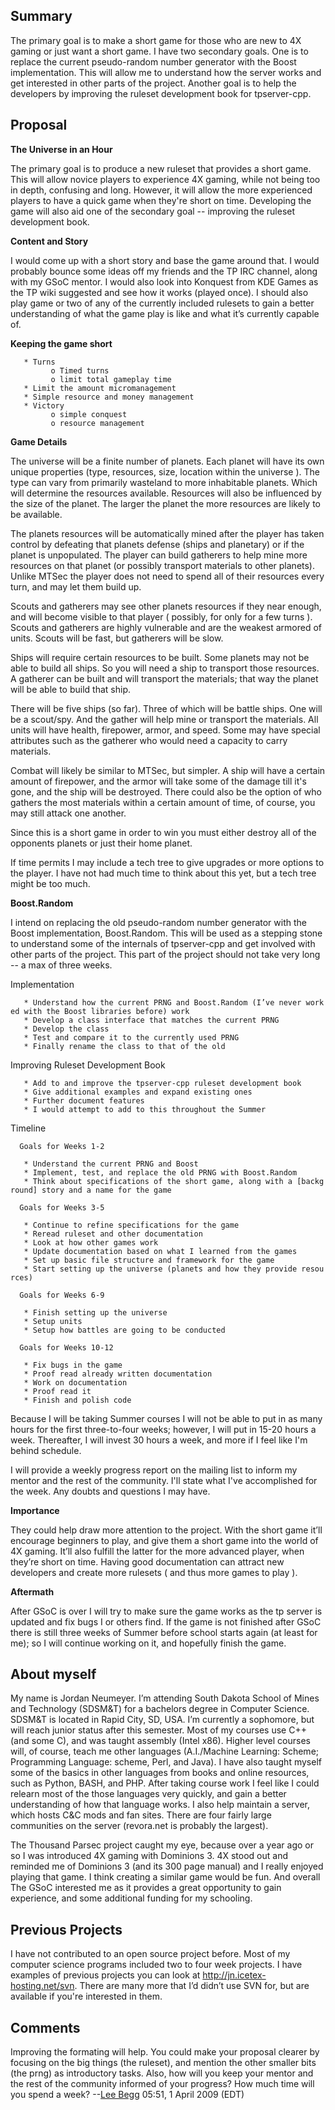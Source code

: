 == Summary ==

The primary goal is to make a short game for those who are new to 4X gaming or just want a short game. I have two secondary goals. One is to replace the current pseudo-random number generator with the Boost implementation. This will allow me to understand how the server works and get interested in other parts of the project. Another goal is to help the developers by improving the ruleset development book for tpserver-cpp.

== Proposal ==


'''The Universe in an Hour'''

The primary goal is to produce a new ruleset that provides a short game. This will allow novice players to experience 4X gaming, while not being too in depth, confusing and long. However, it will allow the more experienced players to have a quick game when they're short on time. Developing the game will also aid one of the secondary goal -- improving the ruleset development book.

'''Content and Story'''

I would come up with a short story and base the game around that. I would probably bounce some ideas off my friends and the TP IRC channel, along with my GSoC mentor. I would also look into Konquest from KDE Games as the TP wiki suggested and see how it works (played once). I should also play game or two of any of the currently included rulesets to gain a better understanding of what the game play is like and what it’s currently capable of.

'''Keeping the game short'''

    * Turns
          o Timed turns
          o limit total gameplay time
    * Limit the amount micromanagement
    * Simple resource and money management
    * Victory
          o simple conquest
          o resource management

'''Game Details'''

The universe will be a finite number of planets. Each planet will have its own unique properties (type, resources, size, location within the universe ). The type can vary from primarily wasteland to more inhabitable planets. Which will determine the resources available. Resources will also be influenced by the size of the planet. The larger the planet the more resources are likely to be available.

The planets resources will be automatically mined after the player has taken control by defeating that planets defense (ships and planetary) or if the planet is unpopulated. The player can build gatherers to help mine more resources on that planet  (or possibly transport materials to other planets).  Unlike MTSec the player does not need to spend all of their resources every turn, and may let them build up.

Scouts and gatherers may see other planets resources if they near enough, and will become visible to that player ( possibly, for only for a few turns ). Scouts and gatherers are highly vulnerable and are the weakest armored of units. Scouts will be fast, but gatherers will be slow.

Ships will require certain resources to be built.  Some planets may not be able to build all ships. So you will need a ship to transport those resources. A gatherer can be built and will transport the materials; that way the planet will be able to build that ship.

There will be five ships (so far). Three of which will be battle ships. One will be a scout/spy. And the gather will help mine or transport the materials. All units will have health, firepower, armor, and speed. Some may have special attributes such as the gatherer who would need a capacity to carry materials.

Combat will likely be similar to MTSec, but simpler. A ship will have a certain amount of firepower, and the armor will take some of the damage till it's gone, and the ship will be destroyed. There could also be the option of who gathers the most materials within a certain amount of time, of course, you may still attack one another.

Since this is a short game in order to win you must either destroy all of the opponents planets or just their home planet.

If time permits I may include a tech tree to give upgrades or more options to the player. I have not had much time to think about this yet, but a tech tree might be too much.

'''Boost.Random'''

I intend on replacing the old pseudo-random number generator with the Boost implementation, Boost.Random. This will be used as a stepping stone to understand some of the internals of tpserver-cpp and get involved with other parts of the project. This part of the project should not take very long -- a max of three weeks.

Implementation

    * Understand how the current PRNG and Boost.Random (I’ve never worked with the Boost libraries before) work
    * Develop a class interface that matches the current PRNG
    * Develop the class
    * Test and compare it to the currently used PRNG
    * Finally rename the class to that of the old


Improving Ruleset Development Book

    * Add to and improve the tpserver-cpp ruleset development book
    * Give additional examples and expand existing ones
    * Further document features
    * I would attempt to add to this throughout the Summer

Timeline

   Goals for Weeks 1-2

    * Understand the current PRNG and Boost
    * Implement, test, and replace the old PRNG with Boost.Random
    * Think about specifications of the short game, along with a [background] story and a name for the game

   Goals for Weeks 3-5

    * Continue to refine specifications for the game
    * Reread ruleset and other documentation
    * Look at how other games work
    * Update documentation based on what I learned from the games
    * Set up basic file structure and framework for the game
    * Start setting up the universe (planets and how they provide resources)

   Goals for Weeks 6-9

    * Finish setting up the universe
    * Setup units
    * Setup how battles are going to be conducted

   Goals for Weeks 10-12

    * Fix bugs in the game
    * Proof read already written documentation
    * Work on documentation
    * Proof read it
    * Finish and polish code


Because I will be taking Summer courses I will not be able to put in as many hours for the first three-to-four weeks; however, I will put in 15-20 hours a week. Thereafter, I will invest 30 hours a week, and more if I feel like I'm behind schedule.

I will provide a weekly progress report on the mailing list to inform my mentor and the rest of the community. I'll state what I've accomplished for the week. Any doubts and questions I may have.

'''Importance'''

They could help draw more attention to the project. With the short game it’ll encourage beginners to play, and give them a short game into the world of 4X gaming. It’ll also fulfill the latter for the more advanced player, when they’re short on time.  Having good documentation can attract new developers and create more rulesets ( and thus more games to play ).

'''Aftermath'''

After GSoC is over I will try to make sure the game works as the tp server is updated and fix bugs I or others find.  If the game is not finished after GSoC there is still three weeks of Summer before school starts again (at least for me); so I will continue working on it, and hopefully finish the game.

== About myself ==
My name is Jordan Neumeyer. I’m attending South Dakota School of Mines and Technology (SDSM&T) for a bachelors degree in Computer Science. SDSM&T is located in Rapid City, SD, USA. I’m currently a sophomore, but will reach junior status after this semester. Most of my courses use C++ (and some C), and was taught assembly (Intel x86). Higher level courses will, of course, teach me other languages (A.I./Machine Learning: Scheme; Programming Language: scheme, Perl, and Java). I have also taught myself some of the basics in other languages from books and online resources, such as Python, BASH, and PHP. After taking course work I feel like I could relearn most of the those languages very quickly, and gain a better understanding of how that language works. I also help maintain a server, which hosts C&C mods and fan sites. There are four fairly large communities on the server (revora.net is probably the largest).

The Thousand Parsec project caught my eye, because over a year ago or so I was introduced 4X gaming with Dominions 3.  4X stood out and reminded me of Dominions 3 (and its 300 page manual) and I really enjoyed playing that game. I think creating a similar game would be fun. And overall The GSoC interested me as it provides a great opportunity to gain experience, and some additional funding for my schooling.

== Previous Projects ==
I have not contributed to an open source project before. Most of my computer science programs included two to four week projects. I have examples of previous projects you can look at http://jn.icetex-hosting.net/svn. There are many more that I’d didn’t use SVN for, but are available if you're interested in them.

== Comments ==
Improving the formating will help. You could make your proposal clearer by focusing on the big things (the ruleset), and mention the other smaller bits (the prng) as introductory tasks. Also, how will you keep your mentor and the rest of the community informed of your progress? How much time will you spend a week? --[[User:Lee Begg|Lee Begg]] 05:51, 1 April 2009 (EDT)